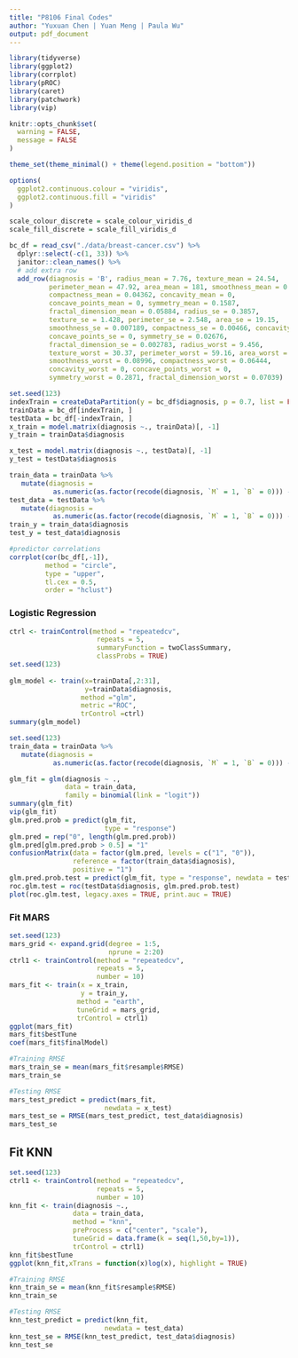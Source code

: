 ```yaml
---
title: "P8106 Final Codes"
author: "Yuxuan Chen | Yuan Meng | Paula Wu"
output: pdf_document
---
```


```r
library(tidyverse)
library(ggplot2)
library(corrplot)
library(pROC)
library(caret)
library(patchwork)
library(vip)

knitr::opts_chunk$set(
  warning = FALSE,
  message = FALSE
)

theme_set(theme_minimal() + theme(legend.position = "bottom"))

options(
  ggplot2.continuous.colour = "viridis",
  ggplot2.continuous.fill = "viridis"
)

scale_colour_discrete = scale_colour_viridis_d
scale_fill_discrete = scale_fill_viridis_d
```

```r
bc_df = read_csv("./data/breast-cancer.csv") %>% 
  dplyr::select(-c(1, 33)) %>% 
  janitor::clean_names() %>% 
  # add extra row
  add_row(diagnosis = 'B', radius_mean = 7.76, texture_mean = 24.54,
          perimeter_mean = 47.92, area_mean = 181, smoothness_mean = 0.05263,
          compactness_mean = 0.04362, concavity_mean = 0, 
          concave_points_mean = 0, symmetry_mean = 0.1587,
          fractal_dimension_mean = 0.05884, radius_se = 0.3857, 
          texture_se = 1.428, perimeter_se = 2.548, area_se = 19.15,
          smoothness_se = 0.007189, compactness_se = 0.00466, concavity_se = 0,
          concave_points_se = 0, symmetry_se = 0.02676, 
          fractal_dimension_se = 0.002783, radius_worst = 9.456, 
          texture_worst = 30.37, perimeter_worst = 59.16, area_worst = 268.6,
          smoothness_worst = 0.08996, compactness_worst = 0.06444,
          concavity_worst = 0, concave_points_worst = 0, 
          symmetry_worst = 0.2871, fractal_dimension_worst = 0.07039) 
```

```r
set.seed(123)
indexTrain = createDataPartition(y = bc_df$diagnosis, p = 0.7, list = FALSE)
trainData = bc_df[indexTrain, ]
testData = bc_df[-indexTrain, ]
x_train = model.matrix(diagnosis ~., trainData)[, -1]
y_train = trainData$diagnosis

x_test = model.matrix(diagnosis ~., testData)[, -1]
y_test = testData$diagnosis

train_data = trainData %>% 
   mutate(diagnosis = 
           as.numeric(as.factor(recode(diagnosis, `M` = 1, `B` = 0))) - 1)
test_data = testData %>% 
   mutate(diagnosis = 
           as.numeric(as.factor(recode(diagnosis, `M` = 1, `B` = 0))) - 1)
train_y = train_data$diagnosis
test_y = test_data$diagnosis
```


```r
#predictor correlations
corrplot(cor(bc_df[,-1]),
         method = "circle",
         type = "upper",
         tl.cex = 0.5,
         order = "hclust")
```

### Logistic Regression
```r
ctrl <- trainControl(method = "repeatedcv",
                      repeats = 5,
                      summaryFunction = twoClassSummary,
                      classProbs = TRUE)
set.seed(123)
           
glm_model <- train(x=trainData[,2:31],
                   y=trainData$diagnosis,
                  method ="glm",
                  metric ="ROC",
                  trControl =ctrl)
summary(glm_model)
```

```r
set.seed(123)
train_data = trainData %>% 
   mutate(diagnosis = 
           as.numeric(as.factor(recode(diagnosis, `M` = 1, `B` = 0))) - 1)

glm_fit = glm(diagnosis ~ .,
              data = train_data,
              family = binomial(link = "logit"))
summary(glm_fit)
vip(glm_fit)
glm.pred.prob = predict(glm_fit, 
                        type = "response")
glm.pred = rep("0", length(glm.pred.prob))
glm.pred[glm.pred.prob > 0.5] = "1"
confusionMatrix(data = factor(glm.pred, levels = c("1", "0")),
                reference = factor(train_data$diagnosis),
                positive = "1")
glm.pred.prob.test = predict(glm_fit, type = "response", newdata = testData)
roc.glm.test = roc(testData$diagnosis, glm.pred.prob.test)
plot(roc.glm.test, legacy.axes = TRUE, print.auc = TRUE)

```

### Fit MARS 
```r
set.seed(123)
mars_grid <- expand.grid(degree = 1:5, 
                         nprune = 2:20)
ctrl1 <- trainControl(method = "repeatedcv",
                      repeats = 5,
                      number = 10)
mars_fit <- train(x = x_train, 
                  y = train_y,
                 method = "earth",
                 tuneGrid = mars_grid,
                 trControl = ctrl1)
ggplot(mars_fit)
mars_fit$bestTune
coef(mars_fit$finalModel)
```


```r
#Training RMSE 
mars_train_se = mean(mars_fit$resample$RMSE) 
mars_train_se

#Testing RMSE 
mars_test_predict = predict(mars_fit,
                        newdata = x_test)
mars_test_se = RMSE(mars_test_predict, test_data$diagnosis)
mars_test_se
```

## Fit KNN

```r
set.seed(123)
ctrl1 <- trainControl(method = "repeatedcv",
                      repeats = 5,
                      number = 10)
knn_fit <- train(diagnosis ~., 
                data = train_data, 
                method = "knn",
                preProcess = c("center", "scale"), 
                tuneGrid = data.frame(k = seq(1,50,by=1)),
                trControl = ctrl1)
knn_fit$bestTune
ggplot(knn_fit,xTrans = function(x)log(x), highlight = TRUE)

#Training RMSE 
knn_train_se = mean(knn_fit$resample$RMSE) 
knn_train_se

#Testing RMSE 
knn_test_predict = predict(knn_fit,
                        newdata = test_data)
knn_test_se = RMSE(knn_test_predict, test_data$diagnosis)
knn_test_se
```


